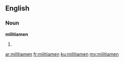 ==English==
===Noun===
'''militiamen'''

#{{plural of|[[militiaman]]}}

[[ar:militiamen]]
[[fr:militiamen]]
[[ku:militiamen]]
[[my:militiamen]]
